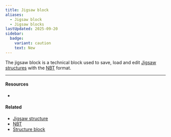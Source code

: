 ```yaml
---
title: Jigsaw block
aliases:
  - Jigsaw block
  - Jigsaw blocks
lastUpdated: 2025-09-20
sidebar:
  badge:
    variant: caution
    text: New
---
```



The jigsaw block is a technical block used to save, load and edit [Jigsaw structures](/structurejigsaw) with the [NBT](/nbt) format.

---

#### Resources

- <Wiki src="https://minecraft.wiki/w/Jigsaw_Block" />

#### Related

- [Jigsaw structure](/structurejigsaw)
- [NBT](/nbt)
- [Structure block](/structureblock)